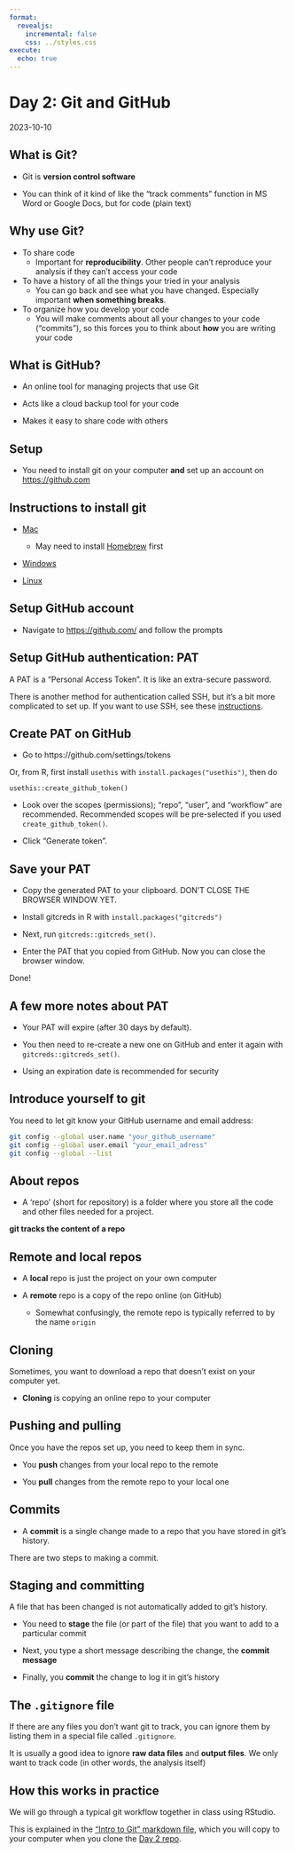 ```yaml
---
format:
  revealjs:
    incremental: false
    css: ../styles.css
execute: 
  echo: true
---
```


# Day 2: Git and GitHub

2023-10-10

## What is Git?

- Git is **version control software**

- You can think of it kind of like the "track comments" function in MS Word or Google Docs, but for code (plain text)

## Why use Git?

- To share code
  - Important for **reproducibility**. Other people can't reproduce your analysis if they can't access your code

- To have a history of all the things your tried in your analysis
  - You can go back and see what you have changed. Especially important **when something breaks**.

- To organize how you develop your code
  - You will make comments about all your changes to your code ("commits"), so this forces you to think about **how** you are writing your code

## What is GitHub?

- An online tool for managing projects that use Git

- Acts like a cloud backup tool for your code

- Makes it easy to share code with others

## Setup

- You need to install git on your computer **and** set up an account on <https://github.com>

## Instructions to install git

- [Mac](https://git-scm.com/download/mac)
  - May need to install [Homebrew](https://brew.sh/) first

- [Windows](https://git-scm.com/download/win)

- [Linux](https://git-scm.com/download/linux)

## Setup GitHub account

- Navigate to <https://github.com/> and follow the prompts

## Setup GitHub authentication: PAT

A PAT is a "Personal Access Token". It is like an extra-secure password.

There is another method for authentication called SSH, but it's a bit more complicated to set up. If you want to use SSH, see these [instructions](../appendix.html#setup-github-authentication-ssh).

## Create PAT on GitHub

- Go to https://github.com/settings/tokens

Or, from R, first install `usethis` with `install.packages("usethis")`, then do

```
usethis::create_github_token()
```

- Look over the scopes (permissions); “repo”, “user”, and “workflow” are recommended. Recommended scopes will be pre-selected if you used `create_github_token()`.

- Click “Generate token”.

## Save your PAT

- Copy the generated PAT to your clipboard. DON'T CLOSE THE BROWSER WINDOW YET.

- Install gitcreds in R with `install.packages("gitcreds")`

- Next, run `gitcreds::gitcreds_set()`.

- Enter the PAT that you copied from GitHub. Now you can close the browser window.

Done!

## A few more notes about PAT

- Your PAT will expire (after 30 days by default).

- You then need to re-create a new one on GitHub and enter it again with `gitcreds::gitcreds_set()`.

- Using an expiration date is recommended for security

## Introduce yourself to git

You need to let git know your GitHub username and email address:

``` bash
git config --global user.name "your_github_username"
git config --global user.email "your_email_adress"
git config --global --list
```

## About repos

- A 'repo' (short for repository) is a folder where you store all the code and other files needed for a project.

**git tracks the content of a repo**

## Remote and local repos

- A **local** repo is just the project on your own computer

- A **remote** repo is a copy of the repo online (on GitHub)
  - Somewhat confusingly, the remote repo is typically referred to by the name `origin`

## Cloning

Sometimes, you want to download a repo that doesn't exist on your computer yet.

- **Cloning** is copying an online repo to your computer

## Pushing and pulling

Once you have the repos set up, you need to keep them in sync.

- You **push** changes from your local repo to the remote

- You **pull** changes from the remote repo to your local one

## Commits

- A **commit** is a single change made to a repo that you have stored in git's history.

There are two steps to making a commit.

## Staging and committing

A file that has been changed is not automatically added to git's history.

- You need to **stage** the file (or part of the file) that you want to add to a particular commit

- Next, you type a short message describing the change, the **commit message**

- Finally, you **commit** the change to log it in git's history

## The `.gitignore` file

If there are any files you don't want git to track, you can ignore them by listing them in a special file called `.gitignore`.

It is usually a good idea to ignore **raw data files** and **output files**. We only want to track code (in other words, the analysis itself)

## How this works in practice

We will go through a typical git workflow together in class using RStudio.

This is explained in the ["Intro to Git" markdown file](https://github.com/data-analysis-chiba-2023/day02-git/blob/main/day02_intro_to_git.md), which you will copy to your computer when you clone the [Day 2 repo](https://github.com/data-analysis-chiba-2023/day02-git/).
